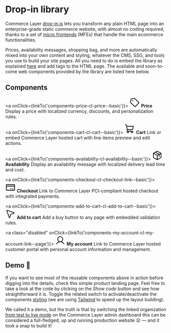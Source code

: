 
<Meta
  title={meta.title}
  argTypes={meta.argTypes}
/>

# Drop-in library

Commerce Layer [drop-in.js](https://github.com/commercelayer/drop-in.js) lets you transform any plain HTML page into an enterprise-grade static commerce website, with almost no coding required, thanks to a set of [micro frontends](https://micro-frontends.org/) (MFEs) that handle the main ecommerce functionalities.

Prices, availability messages, shopping bag, and more are automatically mixed into your own content and styling, whatever the CMS, SSG, and tools you use to build your site pages. All you need to do is embed the library as explained [here](?path=/docs/getting-started--page) and add tags to the HTML page. The available and soon-to-come web components provided by the library are listed here below.

## Components

<div className="link-list">

  <a onClick={linkTo('components-price-cl-price--basic')}>
    <svg width="32" height="32" viewBox="0 0 32 32" fill="none" xmlns="http://www.w3.org/2000/svg">
      <path d="M15.3375 3.23738L5.25001 5.24988L3.23751 15.3374C3.20597 15.4984 3.21456 15.6648 3.26252 15.8218C3.31048 15.9787 3.39633 16.1215 3.51251 16.2374L16.5625 29.2874C16.6545 29.3815 16.7643 29.4563 16.8856 29.5073C17.0069 29.5584 17.1372 29.5847 17.2688 29.5847C17.4003 29.5847 17.5306 29.5584 17.6519 29.5073C17.7732 29.4563 17.883 29.3815 17.975 29.2874L29.2875 17.9749C29.3816 17.8829 29.4564 17.7731 29.5075 17.6518C29.5585 17.5305 29.5848 17.4002 29.5848 17.2686C29.5848 17.137 29.5585 17.0068 29.5075 16.8855C29.4564 16.7642 29.3816 16.6544 29.2875 16.5624L16.2375 3.51239C16.1216 3.39621 15.9788 3.31036 15.8219 3.2624C15.6649 3.21444 15.4986 3.20585 15.3375 3.23738V3.23738Z" stroke="black" stroke-width="2" stroke-linecap="round" stroke-linejoin="round"/>
      <path d="M10.5 12C11.3284 12 12 11.3284 12 10.5C12 9.67157 11.3284 9 10.5 9C9.67157 9 9 9.67157 9 10.5C9 11.3284 9.67157 12 10.5 12Z" fill="black"/>
    </svg>
    <span>
      <strong>Price</strong>
      Display a price with localized currency, discounts, and personalization rules.
    </span>
  </a>

  <a onClick={linkTo('components-cart-cl-cart--basic')}>
    <svg width="32" height="32" viewBox="0 0 32 32" fill="none" xmlns="http://www.w3.org/2000/svg">
      <path d="M23 23H8.725L5.2375 3.825C5.1967 3.59537 5.07691 3.38722 4.89887 3.23657C4.72082 3.08592 4.49572 3.00223 4.2625 3H2" stroke="black" stroke-width="2" stroke-linecap="round" stroke-linejoin="round"/>
      <path d="M10 28C11.3807 28 12.5 26.8807 12.5 25.5C12.5 24.1193 11.3807 23 10 23C8.61929 23 7.5 24.1193 7.5 25.5C7.5 26.8807 8.61929 28 10 28Z" stroke="black" stroke-width="2" stroke-linecap="round" stroke-linejoin="round"/>
      <path d="M23 28C24.3807 28 25.5 26.8807 25.5 25.5C25.5 24.1193 24.3807 23 23 23C21.6193 23 20.5 24.1193 20.5 25.5C20.5 26.8807 21.6193 28 23 28Z" stroke="black" stroke-width="2" stroke-linecap="round" stroke-linejoin="round"/>
      <path d="M7.8125 18H23.5125C23.98 18.0014 24.433 17.838 24.7919 17.5386C25.1508 17.2391 25.3927 16.8227 25.475 16.3625L27 8H6" stroke="black" stroke-width="2" stroke-linecap="round" stroke-linejoin="round"/>
    </svg>
    <span>
      <strong>Cart</strong>
      Link or embed Commerce Layer hosted cart with line items preview and edit actions.
    </span>
  </a>

  <a onClick={linkTo('components-availability-cl-availability--basic')}>
    <svg width="32" height="32" viewBox="0 0 32 32" fill="none" xmlns="http://www.w3.org/2000/svg">
      <path d="M28 22.1624V9.83741C27.999 9.65938 27.9512 9.48475 27.8612 9.33113C27.7712 9.17751 27.6423 9.05033 27.4875 8.96241L16.4875 2.77491C16.3393 2.68934 16.1711 2.64429 16 2.64429C15.8289 2.64429 15.6607 2.68934 15.5125 2.77491L4.5125 8.96241C4.35769 9.05033 4.22879 9.17751 4.13882 9.33113C4.04884 9.48475 4.00096 9.65938 4 9.83741V22.1624C4.00096 22.3404 4.04884 22.5151 4.13882 22.6687C4.22879 22.8223 4.35769 22.9495 4.5125 23.0374L15.5125 29.2249C15.6607 29.3105 15.8289 29.3555 16 29.3555C16.1711 29.3555 16.3393 29.3105 16.4875 29.2249L27.4875 23.0374C27.6423 22.9495 27.7712 22.8223 27.8612 22.6687C27.9512 22.5151 27.999 22.3404 28 22.1624V22.1624Z" stroke="black" stroke-width="2" stroke-linecap="round" stroke-linejoin="round"/>
      <path d="M22.125 19.0625V12.5625L10 5.875" stroke="black" stroke-width="2" stroke-linecap="round" stroke-linejoin="round"/>
      <path d="M27.8625 9.32495L16.1125 16L4.13751 9.32495" stroke="black" stroke-width="2" stroke-linecap="round" stroke-linejoin="round"/>
      <path d="M16.1125 16L16 29.35" stroke="black" stroke-width="2" stroke-linecap="round" stroke-linejoin="round"/>
    </svg>
    <span>
      <strong>Availability</strong>
      Display an availability message with localized delivery lead time and cost.
    </span>
  </a>

  <a onClick={linkTo('components-checkout-cl-checkout-link--basic')}>
    <svg width="32" height="32" viewBox="0 0 32 32" fill="none" xmlns="http://www.w3.org/2000/svg">
      <path d="M28 7H4C3.44772 7 3 7.44772 3 8V24C3 24.5523 3.44772 25 4 25H28C28.5523 25 29 24.5523 29 24V8C29 7.44772 28.5523 7 28 7Z" stroke="black" stroke-width="2" stroke-linecap="round" stroke-linejoin="round"/>
      <path d="M21 21H25" stroke="black" stroke-width="2" stroke-linecap="round" stroke-linejoin="round"/>
      <path d="M15 21H17" stroke="black" stroke-width="2" stroke-linecap="round" stroke-linejoin="round"/>
      <path d="M3 12.1125H29" stroke="black" stroke-width="2" stroke-linecap="round" stroke-linejoin="round"/>
    </svg>
    <span>
      <strong>Checkout</strong>
      Link to Commerce Layer PCI-compliant hosted checkout with integrated payments.
    </span>
  </a>

  <a onClick={linkTo('components-add-to-cart-cl-add-to-cart--basic')}>
    <svg width="32" height="32" viewBox="0 0 32 32" fill="none" xmlns="http://www.w3.org/2000/svg">
      <path d="M4.67498 5.94998L12 27.1125C12.3125 28.025 13.6125 28 13.9 27.075L16.85 17.5C16.8945 17.3435 16.979 17.2012 17.0951 17.0872C17.2113 16.9733 17.3551 16.8915 17.5125 16.85L27.075 13.9C28 13.6125 28.025 12.3125 27.1125 12L5.94998 4.67498C5.77217 4.61249 5.58032 4.60152 5.39655 4.64333C5.21278 4.68514 5.04457 4.77803 4.9113 4.9113C4.77803 5.04457 4.68514 5.21278 4.64333 5.39655C4.60152 5.58032 4.61249 5.77217 4.67498 5.94998V5.94998Z" stroke="black" stroke-width="2" stroke-linecap="round" stroke-linejoin="round"/>
    </svg>
    <span>
      <strong>Add to cart</strong>
      Add a buy button to any page with embedded validation rules.
    </span>
  </a>

  <a class="disabled" onClick={linkTo('components-my-account-cl-my-account-link--page')}>
    <svg width="32" height="32" viewBox="0 0 32 32" fill="none" xmlns="http://www.w3.org/2000/svg">
      <path d="M16 20C20.4183 20 24 16.4183 24 12C24 7.58172 20.4183 4 16 4C11.5817 4 8 7.58172 8 12C8 16.4183 11.5817 20 16 20Z" stroke="black" stroke-width="2" stroke-miterlimit="10"/>
      <path d="M3.875 26.9999C5.10367 24.8713 6.87104 23.1037 8.99944 21.8747C11.1278 20.6458 13.5423 19.9988 16 19.9988C18.4577 19.9988 20.8722 20.6458 23.0006 21.8747C25.129 23.1037 26.8963 24.8713 28.125 26.9999" stroke="black" stroke-width="2" stroke-linecap="round" stroke-linejoin="round"/>
    </svg>
    <span>
      <strong>My account</strong>
      Link to Commerce Layer hosted customer portal with personal account information and management.
    </span>
  </a>

</div>


## Demo 🚀

If you want to see most of the reusable components above in action before digging into the details, check this simple product landing page. Feel free to take a look at the code by clicking on the *Show code* button and see how straightforward it is. Toggle the related switch to activate/deactivate the components [styling](?path=/docs/getting-started--page#styling) (we are using [Tailwind](https://tailwindcss.com/) to speed up the layout building).

We called it a demo, but the truth is that by switching the linked organization [from test to live mode](https://docs.commercelayer.io/core/api-specification#environments) on the Commerce Layer admin dashboard this can be considered a full-fledged, up and running production website 😮 — and it took a snap to build it!

<Canvas withSource="close">
  <Story story={Basic} name="Basic" />
</Canvas>

<ArgsTable story="Basic" />
